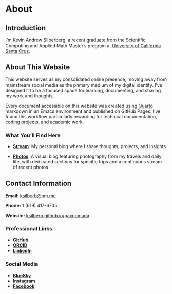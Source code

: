 # About

## Introduction

I'm Kevin Andrew Silberberg, a recent graduate from the Scientific Computing and Applied Math Master's program at [University of California Santa Cruz](https://www.ucsc.edu/).

## About This Website

This website serves as my consolidated online presence, moving away from mainstream social media as the primary medium of my digital identity. I've designed it to be a focused space for learning, documenting, and sharing my work and thoughts.

Every document accessible on this website was created using [Quarto](https://quarto.org) markdown in an Emacs environment and published on GitHub Pages. I've found this workflow particularly rewarding for technical documentation, coding projects, and academic work.

### What You'll Find Here

- **[Stream](stream.qmd)**: My personal blog where I share thoughts, projects, and insights

- **[Photos](photos/index.qmd)**: A visual blog featuring photography from my travels and daily life, with dedicated sections for specific trips and a continuous stream of recent photos

## Contact Information

**Email:** [ksilberb@pm.me](mailto:ksilberb@pm.me)

**Phone:** 1 (619) 417-6705

**Website:** [ksilberb.github.io/paxnomada](https://ksilberb.github.io/paxnomada/)

### Professional Links

- [**GitHub**](https://github.com/ksilberb)
- [**ORCID**](https://orcid.org/0009-0009-4825-1865)
- [**LinkedIn**](https://linkedin.com/in/kevin-silberberg-60877336b)

### Social Media

- [**BlueSky**](https://bsky.app/profile/ksilberb.bsky.social)
- [**Instagram**](https://www.instagram.com/kevysilb/)
- [**Facebook**](https://www.facebook.com/silberbergka)
